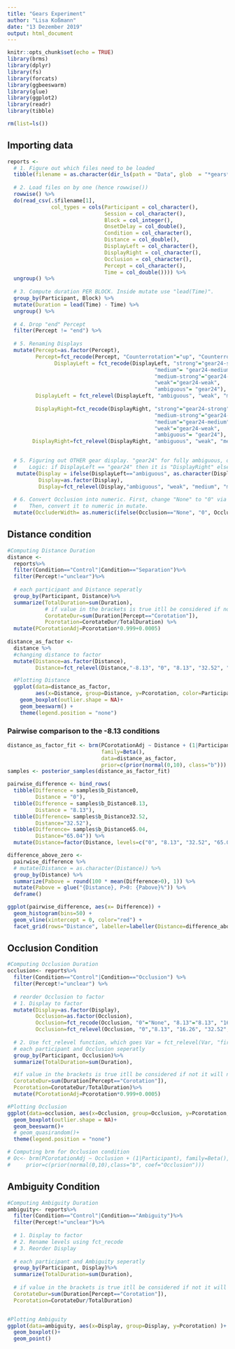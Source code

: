 ```yaml
---
title: "Gears Experiment"
author: "Lisa Koßmann"
date: "13 Dezember 2019"
output: html_document
---
```


```r
knitr::opts_chunk$set(echo = TRUE)
library(brms)
library(dplyr)
library(fs)
library(forcats)
library(ggbeeswarm)
library(glue)
library(ggplot2)
library(readr)
library(tibble)
```

```r
rm(list=ls())
```


## Importing data
```r
reports <- 
  # 1. Figure out which files need to be loaded
  tibble(filename = as.character(dir_ls(path = "Data", glob  = "*gears*.csv"))) %>%
  
  # 2. Load files on by one (hence rowwise())
  rowwise() %>%
  do(read_csv(.$filename[1], 
              col_types = cols(Participant = col_character(),
                               Session = col_character(),
                               Block = col_integer(),
                               OnsetDelay = col_double(),
                               Condition = col_character(),
                               Distance = col_double(),
                               DisplayLeft = col_character(),
                               DisplayRight = col_character(),
                               Occlusion = col_character(),
                               Percept = col_character(),
                               Time = col_double()))) %>%
  ungroup() %>%
  
  # 3. Compute duration PER BLOCK. Inside mutate use "lead(Time)".
  group_by(Participant, Block) %>%
  mutate(Duration = lead(Time) - Time) %>%
  ungroup() %>%
  
  # 4. Drop "end" Percept
  filter(Percept != "end") %>%
  
  # 5. Renaming Displays
  mutate(Percept=as.factor(Percept),
         Percept=fct_recode(Percept, "Counterrotation"="up", "Counterrotation"="down", "Corotation"="left", "Corotation"="right"),
               DisplayLeft = fct_recode(DisplayLeft, "strong"="gear24-strong",
                                               "medium"= "gear24-medium",
                                               "medium-strong"="gear24-medium-strong",
                                               "weak"="gear24-weak",
                                               "ambiguous"= "gear24"),
         DisplayLeft = fct_relevel(DisplayLeft, "ambiguous", "weak", "medium", "medium-strong", "strong" ),
         
         DisplayRight=fct_recode(DisplayRight, "strong"="gear24-strong",
                                               "medium-strong"="gear24-medium-strong",
                                               "medium"="gear24-medium",
                                               "weak"="gear24-weak",
                                               "ambiguous"= "gear24"),
        DisplayRight=fct_relevel(DisplayRight, "ambiguous", "weak", "medium", "medium-strong", "strong"))%>%

  
  # 5. Figuring out OTHER gear display. "gear24" for fully ambiguous, other image for disambiguated cases.
  #    Logic: if DisplayLeft == "gear24" then it is "DisplayRight" else it is DisplayLeft.
   mutate(Display = ifelse(DisplayLeft=="ambiguous", as.character(DisplayRight), as.character(DisplayLeft)),
          Display=as.factor(Display),
          Display=fct_relevel(Display,"ambiguous", "weak", "medium", "medium-strong", "strong")) %>% 
  
  # 6. Convert Occlusion into numeric. First, change "None" to "0" via stringr::str_replace_all(Occlusion, "None", "0").
  #    Then, convert it to numeric in mutate.
  mutate(OccluderWidth= as.numeric(ifelse(Occlusion=="None", "0", Occlusion)))

```

## Distance condition

```r
#Computing Distance Duration
distance <-
  reports%>%
  filter(Condition=="Control"|Condition=="Separation")%>% 
  filter(Percept!="unclear")%>%
  
  # each participant and Distance seperatly
  group_by(Participant, Distance)%>% 
  summarize(TotalDuration=sum(Duration),
            # if value in the brackets is true itll be considered if not it will not
            CorotateDur=sum(Duration[Percept=="Corotation"]),
            Pcorotation=CorotateDur/TotalDuration) %>%
  mutate(PCorotationAdj=Pcorotation*0.999+0.0005)
  
distance_as_factor <-
  distance %>%
  #changing distance to factor
  mutate(Distance=as.factor(Distance),
         Distance=fct_relevel(Distance,"-8.13", "0", "8.13", "32.52", "65.04"))

  #Plotting Distance
  ggplot(data=distance_as_factor,
         aes(x=Distance, group=Distance, y=Pcorotation, color=Participant))+ ## the mistake is caused by mutating distance colum but how do I fix it?
    geom_boxplot(outlier.shape = NA)+ 
    geom_beeswarm() + 
    theme(legend.position = "none")
```

### Pairwise comparison to the -8.13 conditions

```r
distance_as_factor_fit <- brm(PCorotationAdj ~ Distance + (1|Participant),
                              family=Beta(),
                              data=distance_as_factor,
                              prior=c(prior(normal(0,10), class="b")))
samples <- posterior_samples(distance_as_factor_fit)
```

```r
pairwise_difference <- bind_rows(
  tibble(Difference = samples$b_Distance0,
         Distance = "0"),
  tibble(Difference = samples$b_Distance8.13,
         Distance = "8.13"),
  tibble(Difference= samples$b_Distance32.52,
         Distance="32.52"),
  tibble(Difference= samples$b_Distance65.04,
         Distance="65.04")) %>%
  mutate(Distance=factor(Distance, levels=c("0", "8.13", "32.52", "65.04")))

difference_above_zero <- 
  pairwise_difference %>%
  # mutate(Distance = as.character(Distance)) %>%
  group_by(Distance) %>%
  summarize(Pabove = round(100 * mean(Difference>0), 1)) %>%
  mutate(Pabove = glue("{Distance}, P>0: {Pabove}%")) %>%
  deframe()

ggplot(pairwise_difference, aes(x= Difference)) + 
  geom_histogram(bins=50) + 
  geom_vline(xintercept = 0, color="red") + 
  facet_grid(rows="Distance", labeller=labeller(Distance=difference_above_zero))
```


## Occlusion Condition
```r
#Computing Occlusion Duration
occlusion<- reports%>%
  filter(Condition=="Control"|Condition=="Occlusion") %>%
  filter(Percept!="unclear") %>%
  
  # reorder Occlusion to factor
  # 1. Display to factor
  mutate(Display=as.factor(Display),
         Occlusion=as.factor(Occlusion),
         Occlusion=fct_recode(Occlusion, "0"="None", "8.13"="8.13", "16.26"="16.26", "32.52"="32.52","65.04"="65.04"),
         Occlusion=fct_relevel(Occlusion, "0","8.13", "16.26", "32.52", "65.04"))%>%
  
  # 2. Use fct_relevel function, which goes Var = fct_relevel(Var, "first level", "second level", ...)
  # each participant and Occlusion seperatly
  group_by(Participant, Occlusion)%>% 
  summarize(TotalDuration=sum(Duration),

  #if value in the brackets is true itll be considered if not it will not
  CorotateDur=sum(Duration[Percept=="Corotation"]),
  Pcorotation=CorotateDur/TotalDuration)%>%
  mutate(PCorotationAdj=Pcorotation*0.999+0.0005)

#Plotting Occlusion
ggplot(data=occlusion, aes(x=Occlusion, group=Occlusion, y=Pcorotation, color=Participant))+
  geom_boxplot(outlier.shape = NA)+
  geom_beeswarm()+
  # geom_quasirandom()+
  theme(legend.position = "none")
```

```r
# Computing brm for Occlusion condition
# Oc<- brm(PCorotationAdj ~ Occlusion + (1|Participant), family=Beta(), data=occlusion, 
#     prior=c(prior(normal(0,10),class="b", coef="Occlusion")))
```

## Ambiguity Condition
```r
#Computing Ambiguity Duration
ambiguity<- reports%>%
  filter(Condition=="Control"|Condition=="Ambiguity")%>% 
  filter(Percept!="unclear")%>%
  
  # 1. Display to factor
  # 2. Rename levels using fct_recode
  # 3. Reorder Display
  
  # each participant and Ambiguity seperatly
  group_by(Participant, Display)%>% 
  summarize(TotalDuration=sum(Duration),
  
  # if value in the brackets is true itll be considered if not it will not
  CorotateDur=sum(Duration[Percept=="Corotation"]),
  Pcorotation=CorotateDur/TotalDuration)


#Plotting Ambiguity
ggplot(data=ambiguity, aes(x=Display, group=Display, y=Pcorotation) )+
  geom_boxplot()+
  geom_point()

```

